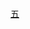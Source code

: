 {{Campaignbox
|name=Campaignbox Fifth Coalition
|title=[[第五次反法同盟]]
|listclass = hlist
|battles=
; 奧地利-巴伐利亞戰線
* [[托伊根-豪森之戰|托伊根-豪森]]
* [[阿本斯貝格之戰|阿本斯貝格]]
* [[蘭休特戰役 (1809年)|'''蘭休特''']]
* [[埃克米爾戰役|'''埃克米爾''']]
* [[雷根斯堡戰役|雷根斯堡]]
* [[諾伊馬克特-聖法伊特之戰|諾伊馬克特-圣法伊特]]
* [[埃伯斯貝格戰役|埃伯斯貝格]]
* [[沃格爾之戰|沃格爾]]
* [[林茨-烏爾法爾之戰|林茨-烏爾法爾]]
* [[阿斯珀恩-埃斯靈戰役|'''阿斯珀恩-埃斯靈''']]
* [[聖米夏埃爾之戰|聖米夏埃爾]]
* [[施特拉尔松德之战 (1809年)|施特拉爾松德]]
* [[拉布之戰|拉布]]
* [[格拉茨之戰|格拉茨]]
* [[瓦格拉姆戰役|'''瓦格拉姆''']]
* {{le|科爾新堡戰鬥|Combat of Korneuburg|科爾新堡}}
* {{le|施托克勞戰鬥|Combat of Stockerau|施托克勞}}
* {{le|霍拉布倫戰役（1809年）|Battle of Hollabrunn (1809)|霍拉布倫}}
* {{le|雄格拉本戰鬥|Combat of Schöngrabern|雄格拉本}}
* {{le|茲奈姆停戰協定|Armistice of Znaim|茲奈姆}}
; 義大利戰線
* [[薩奇萊之戰|薩奇萊]]
* [[卡尔迪耶罗之战 (1809年)|卡爾迪耶羅]]
* [[达尔马提亚战役 (1809年)|達爾馬提亞]]
* [[皮亞韋河之戰 (1809年)|皮亞韋河]]
* [[塔尔维斯之战 (1809年)|塔爾維斯]]
; 英軍行動
* {{le|入侵馬丁尼克 (1809年)|Invasion of Martinique (1809)|馬丁尼克}}
* {{le|萊薩布勒多洛訥海戰|Battle of Les Sables-d'Olonne|萊薩布勒多洛訥}}
* {{le|巴斯克錨地海戰|Battle of the Basque Roads|巴斯克錨地}}
* [[瓦爾赫倫島戰役|瓦爾赫倫島]]
; [[奧波戰爭|波蘭-奧地利戰線]]
* {{le|雷茲因戰役 (1809年)|Battle of Raszyn (1809)|雷茲因}}
* {{le|拉濟明戰役 (1809年)|Battle of Radzymin (1809)|拉濟明}}
; 反法叛亂
* {{le|黑不倫瑞克軍團|Black Brunswickers}}
** {{le|格夫雷斯戰役|Battle of Gefrees|格夫雷斯}}
** {{le|哈爾伯施塔特戰役|Battle of Halberstadt|哈爾伯施塔特}}
** {{le|厄爾波戰役 (1809年)|Battle of Ölper (1809)|厄爾波}}
* [[提洛人叛亂]]
** {{le|貝吉瑟爾山戰役|Battles of Bergisel|貝吉瑟爾山}}
* [[1809年戈特契人叛亂]]
----
* {{le|茲奈姆停戰協定|Armistice of Znaim}}
}}<noinclude>[[Category:拿破崙戰爭模板|五]]
</noinclude>